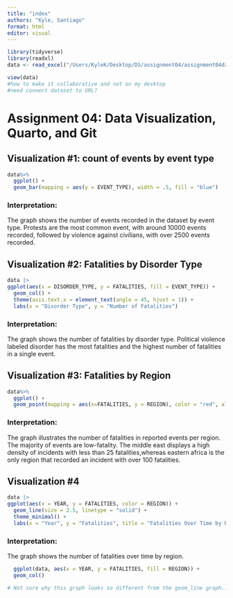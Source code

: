 ```yaml
---
title: "index"
authors: "Kyle, Santiago"
format: html
editor: visual
---
```


```r
library(tidyverse)
library(readxl)
data <- read_excel("/Users/KyleK/Desktop/DS/assignment04/assignment04data.xlsx")

view(data)
#how to make it collaborative and not on my desktop
#need connect dataset to URL? 
```

# Assignment 04: Data Visualization, Quarto, and Git

## Visualization #1: count of events by event type

```r
data%>%
  ggplot() +
  geom_bar(mapping = aes(y = EVENT_TYPE), width = .5, fill = "blue")
```

### Interpretation:

The graph shows the number of events recorded in the dataset by event type. Protests are the most common event, with around 10000 events recorded, followed by violence against civilians, with over 2500 events recorded.

## Visualization #2: Fatalities by Disorder Type

```r
data |>
ggplot(aes(x = DISORDER_TYPE, y = FATALITIES, fill = EVENT_TYPE)) +
  geom_col() +
  theme(axis.text.x = element_text(angle = 45, hjust = 1)) +
  labs(x = "Disorder Type", y = "Number of Fatalities")
```

### Interpretation:

The graph shows the number of fatalities by disorder type. Political violence labeled disorder has the most fatalities and the highest number of fatalities in a single event.

## Visualization #3: Fatalities by Region

```r
data%>%
  ggplot() +
  geom_point(mapping = aes(x=FATALITIES, y = REGION), color = "red", alpha = 0.1)
```

### Interpretation:

The graph illustrates the number of fatalities in reported events per region. The majority of events are low-fatality. The middle east displays a high density of incidents with less than 25 fatalities,whereas eastern africa is the only region that recorded an incident with over 100 fatalities.

## Visualization #4

```r
data |>
ggplot(aes(x = YEAR, y = FATALITIES, color = REGION)) +
  geom_line(size = 2.5, linetype = "solid") +
  theme_minimal() +
  labs(x = "Year", y = "Fatalities", title = "Fatalities Over Time by Region", color = "Region")
```

### Interpretation:

The graph shows the number of fatalities over time by region.

```r
  ggplot(data, aes(x = YEAR, y = FATALITIES, fill = REGION)) +
  geom_col()

# Not sure why this graph looks so different from the geom_line graph... They should be similiar. 
```
